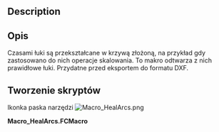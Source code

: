 <languages/>

{{Macro
|Name=HealArcs
|Name/pl=HealArcs
|Icon=Macro_HealArcs.png
|Description=Czasami łuki są przekształcane w krzywą złożoną, na przykład gdy zastosowano do nich operacje skalowania. To makro odtwarza z nich prawidłowe łuki. Przydatne przed eksportem do formatu DXF. 
|Author=Yorik
|Version=0.1
|Date=2011-09-24
|FCVersion=Wszystkie|Download=[https://wiki.freecad.org/images/5/5a/Macro_HealArcs.png Ikonka paska narzędzi]
}}

<div lang="en" dir="ltr" class="mw-content-ltr">
==Description==
</div>

<div class="mw-translate-fuzzy">
==Opis==
Czasami łuki są przekształcane w krzywą złożoną, na przykład gdy zastosowano do nich operacje skalowania. To makro odtwarza z nich prawidłowe łuki. Przydatne przed eksportem do formatu DXF.
</div>

<span id="Script"></span>
==Tworzenie skryptów==

Ikonka paska narzędzi [[Image:Macro_HealArcs.png]]

'''Macro_HealArcs.FCMacro'''

{{MacroCode|code=

try:
    import DraftGeomUtils as fcgeo
except:
    from draftlibs import fcgeo
import FreeCAD,FreeCADGui,Part

sel = FreeCADGui.Selection.getSelection()
if not sel:
    FreeCAD.Console.PrintWarning("Select something first!")
else:
    removeList = []
    for obj in sel:
        ed = obj.Shape.Edges[0]
        arc = fcgeo.arcFromSpline(ed)
        if arc:
            Part.show(arc)
            removeList.append(obj.Name)
    FreeCAD.ActiveDocument.recompute()
    print("removing", removeList)
    for n in removeList:
        FreeCAD.ActiveDocument.removeObject(n)
}}